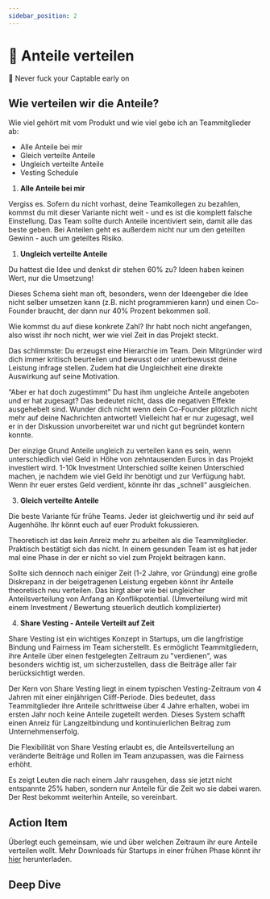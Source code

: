 ```yaml
---
sidebar_position: 2
---
```


# 🎂 Anteile verteilen

<Callout>
  📍 Never fuck your Captable early on
</Callout>

## Wie verteilen wir die Anteile?

Wie viel gehört mit vom Produkt und wie viel gebe ich an Teammitglieder ab:

- Alle Anteile bei mir
- Gleich verteilte Anteile
- Ungleich verteilte Anteile
- Vesting Schedule

1. **Alle Anteile bei mir**

Vergiss es. Sofern du nicht vorhast, deine Teamkollegen zu bezahlen, kommst du mit dieser Variante nicht weit - und es ist die komplett falsche Einstellung. Das Team sollte durch Anteile incentiviert sein, damit alle das beste geben.
Bei Anteilen geht es außerdem nicht nur um den geteilten Gewinn - auch um geteiltes Risiko.

1. **Ungleich verteilte Anteile**

Du hattest die Idee und denkst dir stehen 60% zu?
Ideen haben keinen Wert, nur die Umsetzung!

Dieses Schema sieht man oft, besonders, wenn der Ideengeber die Idee nicht selber umsetzen kann (z.B. nicht programmieren kann) und einen Co-Founder braucht, der dann nur 40% Prozent bekommen soll.

Wie kommst du auf diese konkrete Zahl? Ihr habt noch nicht angefangen, also wisst ihr noch nicht, wer wie viel Zeit in das Projekt steckt.

Das schlimmste: Du erzeugst eine Hierarchie im Team. Dein Mitgründer wird dich immer kritisch beurteilen und bewusst oder unterbewusst deine Leistung infrage stellen. Zudem hat die Ungleichheit eine direkte Auswirkung auf seine Motivation.

“Aber er hat doch zugestimmt”
Du hast ihm ungleiche Anteile angeboten und er hat zugesagt? Das bedeutet nicht, dass die negativen Effekte ausgehebelt sind. Wunder dich nicht wenn dein Co-Founder plötzlich nicht mehr auf deine Nachrichten antwortet!
Vielleicht hat er nur zugesagt, weil er in der Diskussion unvorbereitet war und nicht gut begründet kontern konnte.

Der einzige Grund Anteile ungleich zu verteilen kann es sein, wenn unterschiedlich viel Geld in Höhe von zehntausenden Euros in das Projekt investiert wird. 1-10k Investment Unterschied sollte keinen Unterschied machen, je nachdem wie viel Geld ihr benötigt und zur Verfügung habt. Wenn ihr euer erstes Geld verdient, könnte ihr das „schnell“ ausgleichen.

3. **Gleich verteilte Anteile**

Die beste Variante für frühe Teams.
Jeder ist gleichwertig und ihr seid auf Augenhöhe. Ihr könnt euch auf euer Produkt fokussieren.

Theoretisch ist das kein Anreiz mehr zu arbeiten als die Teammitglieder. Praktisch bestätigt sich das nicht. In einem gesunden Team ist es hat jeder mal eine Phase in der er nicht so viel zum Projekt beitragen kann.

Sollte sich dennoch nach einiger Zeit (1-2 Jahre, vor Gründung) eine große Diskrepanz in der beigetragenen Leistung ergeben könnt ihr Anteile theoretisch neu verteilen. Das birgt aber wie bei ungleicher Anteilsverteilung von Anfang an Konflikpotential.
(Umverteilung wird mit einem Investment / Bewertung steuerlich deutlich komplizierter)

4. **Share Vesting - Anteile Verteilt auf Zeit**

Share Vesting ist ein wichtiges Konzept in Startups, um die langfristige Bindung und Fairness im Team sicherstellt. Es ermöglicht Teammitgliedern, ihre Anteile über einen festgelegten Zeitraum zu "verdienen", was besonders wichtig ist, um sicherzustellen, dass die Beiträge aller fair berücksichtigt werden.

Der Kern von Share Vesting liegt in einem typischen Vesting-Zeitraum von 4 Jahren mit einer einjährigen Cliff-Periode. Dies bedeutet, dass Teammitglieder ihre Anteile schrittweise über 4 Jahre erhalten, wobei im ersten Jahr noch keine Anteile zugeteilt werden. Dieses System schafft einen Anreiz für Langzeitbindung und kontinuierlichen Beitrag zum Unternehmenserfolg.

Die Flexibilität von Share Vesting erlaubt es, die Anteilsverteilung an veränderte Beiträge und Rollen im Team anzupassen, was die Fairness erhöht.

Es zeigt Leuten die nach einem Jahr rausgehen, dass sie jetzt nicht entspannte 25% haben, sondern nur Anteile für die Zeit wo sie dabei waren. Der Rest bekommt weiterhin Anteile, so vereinbart.

## Action Item

Überlegt euch gemeinsam, wie und über welchen Zeitraum ihr eure Anteile verteilen wollt.
Mehr Downloads für Startups in einer frühen Phase könnt ihr [hier](https://standardsinstitute.de/standardvertraege) herunterladen.

## Deep Dive

<TwoColumns>
  <YouTube videoId="9NhEBVPlJs4" />
  <YouTube videoId="jjcTcYK3MQI" />
</TwoColumns>
